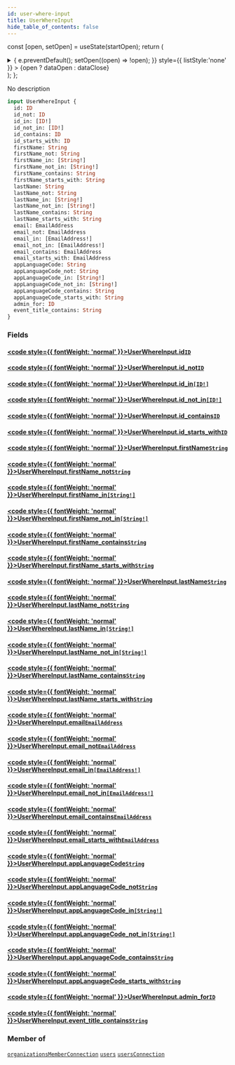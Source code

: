 ```yaml
---
id: user-where-input
title: UserWhereInput
hide_table_of_contents: false
---
```






const [open, setOpen] = useState(startOpen);
return (
<details {...(open ? { open: true } : {})} className="details" style={{ border:'none', boxShadow:'none', background:'var(--ifm-background-color)' }}>
<summary
onClick={(e) => {
e.preventDefault();
setOpen((open) => !open);
}}
style={{ listStyle:'none' }} >
{open ? dataOpen : dataClose}
</summary>
{open && children}
</details>
);
};

No description

```graphql
input UserWhereInput {
  id: ID
  id_not: ID
  id_in: [ID!]
  id_not_in: [ID!]
  id_contains: ID
  id_starts_with: ID
  firstName: String
  firstName_not: String
  firstName_in: [String!]
  firstName_not_in: [String!]
  firstName_contains: String
  firstName_starts_with: String
  lastName: String
  lastName_not: String
  lastName_in: [String!]
  lastName_not_in: [String!]
  lastName_contains: String
  lastName_starts_with: String
  email: EmailAddress
  email_not: EmailAddress
  email_in: [EmailAddress!]
  email_not_in: [EmailAddress!]
  email_contains: EmailAddress
  email_starts_with: EmailAddress
  appLanguageCode: String
  appLanguageCode_not: String
  appLanguageCode_in: [String!]
  appLanguageCode_not_in: [String!]
  appLanguageCode_contains: String
  appLanguageCode_starts_with: String
  admin_for: ID
  event_title_contains: String
}
```

### Fields

#### [<code style={{ fontWeight: 'normal' }}>UserWhereInput.<b>id</b></code>](#)<Bullet />[`ID`](/schema/scalars/id) <Badge class="secondary" text="scalar"/>

>

#### [<code style={{ fontWeight: 'normal' }}>UserWhereInput.<b>id_not</b></code>](#)<Bullet />[`ID`](/schema/scalars/id) <Badge class="secondary" text="scalar"/>

>

#### [<code style={{ fontWeight: 'normal' }}>UserWhereInput.<b>id_in</b></code>](#)<Bullet />[`[ID!]`](/schema/scalars/id) <Badge class="secondary" text="list"/> <Badge class="secondary" text="scalar"/>

>

#### [<code style={{ fontWeight: 'normal' }}>UserWhereInput.<b>id_not_in</b></code>](#)<Bullet />[`[ID!]`](/schema/scalars/id) <Badge class="secondary" text="list"/> <Badge class="secondary" text="scalar"/>

>

#### [<code style={{ fontWeight: 'normal' }}>UserWhereInput.<b>id_contains</b></code>](#)<Bullet />[`ID`](/schema/scalars/id) <Badge class="secondary" text="scalar"/>

>

#### [<code style={{ fontWeight: 'normal' }}>UserWhereInput.<b>id_starts_with</b></code>](#)<Bullet />[`ID`](/schema/scalars/id) <Badge class="secondary" text="scalar"/>

>

#### [<code style={{ fontWeight: 'normal' }}>UserWhereInput.<b>firstName</b></code>](#)<Bullet />[`String`](/schema/scalars/string) <Badge class="secondary" text="scalar"/>

>

#### [<code style={{ fontWeight: 'normal' }}>UserWhereInput.<b>firstName_not</b></code>](#)<Bullet />[`String`](/schema/scalars/string) <Badge class="secondary" text="scalar"/>

>

#### [<code style={{ fontWeight: 'normal' }}>UserWhereInput.<b>firstName_in</b></code>](#)<Bullet />[`[String!]`](/schema/scalars/string) <Badge class="secondary" text="list"/> <Badge class="secondary" text="scalar"/>

>

#### [<code style={{ fontWeight: 'normal' }}>UserWhereInput.<b>firstName_not_in</b></code>](#)<Bullet />[`[String!]`](/schema/scalars/string) <Badge class="secondary" text="list"/> <Badge class="secondary" text="scalar"/>

>

#### [<code style={{ fontWeight: 'normal' }}>UserWhereInput.<b>firstName_contains</b></code>](#)<Bullet />[`String`](/schema/scalars/string) <Badge class="secondary" text="scalar"/>

>

#### [<code style={{ fontWeight: 'normal' }}>UserWhereInput.<b>firstName_starts_with</b></code>](#)<Bullet />[`String`](/schema/scalars/string) <Badge class="secondary" text="scalar"/>

>

#### [<code style={{ fontWeight: 'normal' }}>UserWhereInput.<b>lastName</b></code>](#)<Bullet />[`String`](/schema/scalars/string) <Badge class="secondary" text="scalar"/>

>

#### [<code style={{ fontWeight: 'normal' }}>UserWhereInput.<b>lastName_not</b></code>](#)<Bullet />[`String`](/schema/scalars/string) <Badge class="secondary" text="scalar"/>

>

#### [<code style={{ fontWeight: 'normal' }}>UserWhereInput.<b>lastName_in</b></code>](#)<Bullet />[`[String!]`](/schema/scalars/string) <Badge class="secondary" text="list"/> <Badge class="secondary" text="scalar"/>

>

#### [<code style={{ fontWeight: 'normal' }}>UserWhereInput.<b>lastName_not_in</b></code>](#)<Bullet />[`[String!]`](/schema/scalars/string) <Badge class="secondary" text="list"/> <Badge class="secondary" text="scalar"/>

>

#### [<code style={{ fontWeight: 'normal' }}>UserWhereInput.<b>lastName_contains</b></code>](#)<Bullet />[`String`](/schema/scalars/string) <Badge class="secondary" text="scalar"/>

>

#### [<code style={{ fontWeight: 'normal' }}>UserWhereInput.<b>lastName_starts_with</b></code>](#)<Bullet />[`String`](/schema/scalars/string) <Badge class="secondary" text="scalar"/>

>

#### [<code style={{ fontWeight: 'normal' }}>UserWhereInput.<b>email</b></code>](#)<Bullet />[`EmailAddress`](/schema/scalars/email-address) <Badge class="secondary" text="scalar"/>

>

#### [<code style={{ fontWeight: 'normal' }}>UserWhereInput.<b>email_not</b></code>](#)<Bullet />[`EmailAddress`](/schema/scalars/email-address) <Badge class="secondary" text="scalar"/>

>

#### [<code style={{ fontWeight: 'normal' }}>UserWhereInput.<b>email_in</b></code>](#)<Bullet />[`[EmailAddress!]`](/schema/scalars/email-address) <Badge class="secondary" text="list"/> <Badge class="secondary" text="scalar"/>

>

#### [<code style={{ fontWeight: 'normal' }}>UserWhereInput.<b>email_not_in</b></code>](#)<Bullet />[`[EmailAddress!]`](/schema/scalars/email-address) <Badge class="secondary" text="list"/> <Badge class="secondary" text="scalar"/>

>

#### [<code style={{ fontWeight: 'normal' }}>UserWhereInput.<b>email_contains</b></code>](#)<Bullet />[`EmailAddress`](/schema/scalars/email-address) <Badge class="secondary" text="scalar"/>

>

#### [<code style={{ fontWeight: 'normal' }}>UserWhereInput.<b>email_starts_with</b></code>](#)<Bullet />[`EmailAddress`](/schema/scalars/email-address) <Badge class="secondary" text="scalar"/>

>

#### [<code style={{ fontWeight: 'normal' }}>UserWhereInput.<b>appLanguageCode</b></code>](#)<Bullet />[`String`](/schema/scalars/string) <Badge class="secondary" text="scalar"/>

>

#### [<code style={{ fontWeight: 'normal' }}>UserWhereInput.<b>appLanguageCode_not</b></code>](#)<Bullet />[`String`](/schema/scalars/string) <Badge class="secondary" text="scalar"/>

>

#### [<code style={{ fontWeight: 'normal' }}>UserWhereInput.<b>appLanguageCode_in</b></code>](#)<Bullet />[`[String!]`](/schema/scalars/string) <Badge class="secondary" text="list"/> <Badge class="secondary" text="scalar"/>

>

#### [<code style={{ fontWeight: 'normal' }}>UserWhereInput.<b>appLanguageCode_not_in</b></code>](#)<Bullet />[`[String!]`](/schema/scalars/string) <Badge class="secondary" text="list"/> <Badge class="secondary" text="scalar"/>

>

#### [<code style={{ fontWeight: 'normal' }}>UserWhereInput.<b>appLanguageCode_contains</b></code>](#)<Bullet />[`String`](/schema/scalars/string) <Badge class="secondary" text="scalar"/>

>

#### [<code style={{ fontWeight: 'normal' }}>UserWhereInput.<b>appLanguageCode_starts_with</b></code>](#)<Bullet />[`String`](/schema/scalars/string) <Badge class="secondary" text="scalar"/>

>

#### [<code style={{ fontWeight: 'normal' }}>UserWhereInput.<b>admin_for</b></code>](#)<Bullet />[`ID`](/schema/scalars/id) <Badge class="secondary" text="scalar"/>

>

#### [<code style={{ fontWeight: 'normal' }}>UserWhereInput.<b>event_title_contains</b></code>](#)<Bullet />[`String`](/schema/scalars/string) <Badge class="secondary" text="scalar"/>

>

### Member of

[`organizationsMemberConnection`](/schema/queries/organizations-member-connection) <Badge class="secondary" text="query"/><Bullet />[`users`](/schema/queries/users) <Badge class="secondary" text="query"/><Bullet />[`usersConnection`](/schema/queries/users-connection) <Badge class="secondary" text="query"/>
